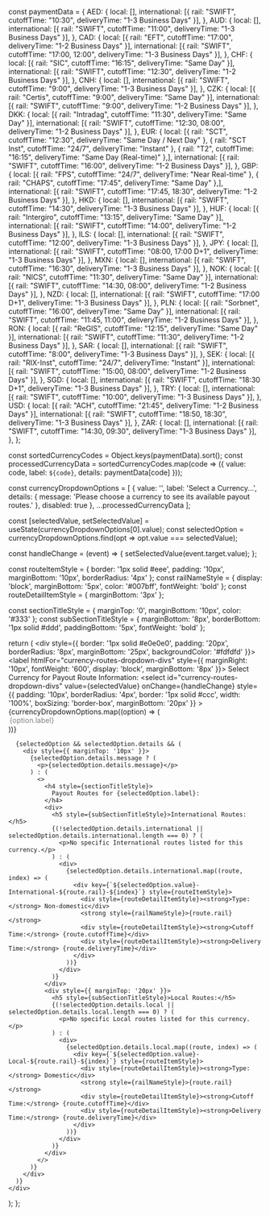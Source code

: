   const paymentData = {
    AED: { local: [], international: [{ rail: "SWIFT", cutoffTime: "10:30", deliveryTime: "1-3 Business Days" }], },
    AUD: { local: [], international: [{ rail: "SWIFT", cutoffTime: "11:00", deliveryTime: "1-3 Business Days" }], },
    CAD: { local: [{ rail: "EFT", cutoffTime: "17:00", deliveryTime: "1-2 Business Days" }], international: [{ rail: "SWIFT", cutoffTime: "17:00, 12:00", deliveryTime: "1-3 Business Days" }], },
    CHF: { local: [{ rail: "SIC", cutoffTime: "16:15", deliveryTime: "Same Day" }], international: [{ rail: "SWIFT", cutoffTime: "12:30", deliveryTime: "1-2 Business Days" }], },
    CNH: { local: [], international: [{ rail: "SWIFT", cutoffTime: "9:00", deliveryTime: "1-3 Business Days" }], },
    CZK: { local: [{ rail: "Certis", cutoffTime: "9:00", deliveryTime: "Same Day" }], international: [{ rail: "SWIFT", cutoffTime: "9:00", deliveryTime: "1-2 Business Days" }], },
    DKK: { local: [{ rail: "Intradag", cutoffTime: "11:30", deliveryTime: "Same Day" }], international: [{ rail: "SWIFT", cutoffTime: "12:30, 08:00", deliveryTime: "1-2 Business Days" }], },
    EUR: { local: [{ rail: "SCT", cutoffTime: "12:30", deliveryTime: "Same Day / Next Day" }, { rail: "SCT Inst", cutoffTime: "24/7", deliveryTime: "Instant" }, { rail: "T2", cutoffTime: "16:15", deliveryTime: "Same Day (Real-time)" },], international: [{ rail: "SWIFT", cutoffTime: "16:00", deliveryTime: "1-2 Business Days" }], },
    GBP: { local: [{ rail: "FPS", cutoffTime: "24/7", deliveryTime: "Near Real-time" }, { rail: "CHAPS", cutoffTime: "17:45", deliveryTime: "Same Day" },], international: [{ rail: "SWIFT", cutoffTime: "17:45, 18:30", deliveryTime: "1-2 Business Days" }], },
    HKD: { local: [], international: [{ rail: "SWIFT", cutoffTime: "14:30", deliveryTime: "1-3 Business Days" }], },
    HUF: { local: [{ rail: "Intergiro", cutoffTime: "13:15", deliveryTime: "Same Day" }], international: [{ rail: "SWIFT", cutoffTime: "14:00", deliveryTime: "1-2 Business Days" }], },
    ILS: { local: [], international: [{ rail: "SWIFT", cutoffTime: "12:00", deliveryTime: "1-3 Business Days" }], },
    JPY: { local: [], international: [{ rail: "SWIFT", cutoffTime: "08:00, 17:00 D+1", deliveryTime: "1-3 Business Days" }], },
    MXN: { local: [], international: [{ rail: "SWIFT", cutoffTime: "16:30", deliveryTime: "1-3 Business Days" }], },
    NOK: { local: [{ rail: "NICS", cutoffTime: "11:30", deliveryTime: "Same Day" }], international: [{ rail: "SWIFT", cutoffTime: "14:30, 08:00", deliveryTime: "1-2 Business Days" }], },
    NZD: { local: [], international: [{ rail: "SWIFT", cutoffTime: "17:00 D+1", deliveryTime: "1-3 Business Days" }], },
    PLN: { local: [{ rail: "Sorbnet", cutoffTime: "16:00", deliveryTime: "Same Day" }], international: [{ rail: "SWIFT", cutoffTime: "11:45, 11:00", deliveryTime: "1-2 Business Days" }], },
    RON: { local: [{ rail: "ReGIS", cutoffTime: "12:15", deliveryTime: "Same Day" }], international: [{ rail: "SWIFT", cutoffTime: "11:30", deliveryTime: "1-2 Business Days" }], },
    SAR: { local: [], international: [{ rail: "SWIFT", cutoffTime: "8:00", deliveryTime: "1-3 Business Days" }], },
    SEK: { local: [{ rail: "RIX-Inst", cutoffTime: "24/7", deliveryTime: "Instant" }], international: [{ rail: "SWIFT", cutoffTime: "15:00, 08:00", deliveryTime: "1-2 Business Days" }], },
    SGD: { local: [], international: [{ rail: "SWIFT", cutoffTime: "18:30 D+1", deliveryTime: "1-3 Business Days" }], },
    TRY: { local: [], international: [{ rail: "SWIFT", cutoffTime: "10:00", deliveryTime: "1-3 Business Days" }], },
    USD: { local: [{ rail: "ACH", cutoffTime: "21:45", deliveryTime: "1-2 Business Days" }], international: [{ rail: "SWIFT", cutoffTime: "18:50, 18:30", deliveryTime: "1-3 Business Days" }], },
    ZAR: { local: [], international: [{ rail: "SWIFT", cutoffTime: "14:30, 09:30", deliveryTime: "1-3 Business Days" }], },
  };

  const sortedCurrencyCodes = Object.keys(paymentData).sort();
  const processedCurrencyData = sortedCurrencyCodes.map(code => ({
    value: code,
    label: `${code}`,
    details: paymentData[code]
  }));

  const currencyDropdownOptions = [
    {
      value: '',
      label: 'Select a Currency...',
      details: { message: 'Please choose a currency to see its available payout routes.' },
      disabled: true
    },
    ...processedCurrencyData
  ];

  const [selectedValue, setSelectedValue] = useState(currencyDropdownOptions[0].value);
  const selectedOption = currencyDropdownOptions.find(opt => opt.value === selectedValue);

  const handleChange = (event) => {
    setSelectedValue(event.target.value);
  };

  const routeItemStyle = { border: '1px solid #eee', padding: '10px', marginBottom: '10px', borderRadius: '4px' };
  const railNameStyle = { display: 'block', marginBottom: '5px', color: '#007bff', fontWeight: 'bold' };
  const routeDetailItemStyle = { marginBottom: '3px' };

  const sectionTitleStyle = { marginTop: '0', marginBottom: '10px', color: '#333' };
  const subSectionTitleStyle = { marginBottom: '8px', borderBottom: '1px solid #ddd', paddingBottom: '5px', fontWeight: 'bold' };


  return (
    <div style={{ border: '1px solid #e0e0e0', padding: '20px', borderRadius: '8px', marginBottom: '25px', backgroundColor: '#fdfdfd' }}>
      <label htmlFor="currency-routes-dropdown-divs" style={{ marginRight: '10px', fontWeight: '600', display: 'block', marginBottom: '8px' }}>
        Select Currency for Payout Route Information:
      </label>
      <select
        id="currency-routes-dropdown-divs"
        value={selectedValue}
        onChange={handleChange}
        style={{ padding: '10px', borderRadius: '4px', border: '1px solid #ccc', width: '100%', boxSizing: 'border-box', marginBottom: '20px' }}
      >
        {currencyDropdownOptions.map((option) => (
          <option key={option.value} value={option.value} disabled={option.disabled}>
            {option.label}
          </option>
        ))}
      </select>

      {selectedOption && selectedOption.details && (
        <div style={{ marginTop: '10px' }}>
          {selectedOption.details.message ? (
            <p>{selectedOption.details.message}</p>
          ) : (
            <>
              <h4 style={sectionTitleStyle}>
                Payout Routes for {selectedOption.label}:
              </h4>
              <div>
                <h5 style={subSectionTitleStyle}>International Routes:</h5>
                {(!selectedOption.details.international || selectedOption.details.international.length === 0) ? (
                  <p>No specific International routes listed for this currency.</p>
                ) : (
                  <div>
                    {selectedOption.details.international.map((route, index) => (
                      <div key={`${selectedOption.value}-International-${route.rail}-${index}`} style={routeItemStyle}>
                        <div style={routeDetailItemStyle}><strong>Type:</strong> Non-domestic</div>
                        <strong style={railNameStyle}>{route.rail}</strong>
                        <div style={routeDetailItemStyle}><strong>Cutoff Time:</strong> {route.cutoffTime}</div>
                        <div style={routeDetailItemStyle}><strong>Delivery Time:</strong> {route.deliveryTime}</div>
                      </div>
                    ))}
                  </div>
                )}
              </div>
              <div style={{ marginTop: '20px' }}>
                <h5 style={subSectionTitleStyle}>Local Routes:</h5>
                {(!selectedOption.details.local || selectedOption.details.local.length === 0) ? (
                  <p>No specific Local routes listed for this currency.</p>
                ) : (
                  <div>
                    {selectedOption.details.local.map((route, index) => (
                      <div key={`${selectedOption.value}-Local-${route.rail}-${index}`} style={routeItemStyle}>
                        <div style={routeDetailItemStyle}><strong>Type:</strong> Domestic</div>
                        <strong style={railNameStyle}>{route.rail}</strong>
                        <div style={routeDetailItemStyle}><strong>Cutoff Time:</strong> {route.cutoffTime}</div>
                        <div style={routeDetailItemStyle}><strong>Delivery Time:</strong> {route.deliveryTime}</div>
                      </div>
                    ))}
                  </div>
                )}
              </div>
            </>
          )}
        </div>
      )}
    </div>
  );
};